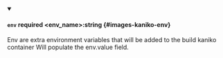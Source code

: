 
<details className="config-field" data-expandable="false" open>
<summary>

#### `env` <span class="config-field-required" data-required="false">required</span> <span class="config-field-type">&lt;env_name&gt;:string</span> <span class="config-field-default"></span> <span class="config-field-enum"></span> {#images-kaniko-env}

Env are extra environment variables that will be added to the build kaniko container
Will populate the env.value field.

</summary>



</details>
